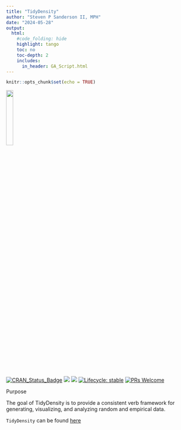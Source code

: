 ```yaml
---
title: "TidyDensity"
author: "Steven P Sanderson II, MPH"
date: "2024-05-28"
output:
  html:
    #code_folding: hide
    highlight: tango
    toc: no
    toc-depth: 2
    includes:
      in_header: GA_Script.html
---
```


```r
knitr::opts_chunk$set(echo = TRUE)
```

<img src="logos/tidy_density_logo.png" width="19.6%" align="center"/>

<!-- badges: start -->

[![CRAN_Status_Badge](http://www.r-pkg.org/badges/version/TidyDensity)](https://cran.r-project.org/package=TidyDensity) ![](https://cranlogs.r-pkg.org/badges/TidyDensity) ![](https://cranlogs.r-pkg.org/badges/grand-total/TidyDensity) [![Lifecycle: stable](https://img.shields.io/badge/lifecycle-stable-brightgreen.svg)](https://lifecycle.r-lib.org/articles/stages.html##stable) [![PRs Welcome](https://img.shields.io/badge/PRs-welcome-brightgreen.svg?style=flat-square)](https://makeapullrequest.com)

<!-- badges: end -->

Purpose

The goal of TidyDensity is to provide a consistent verb framework for generating, visualizing, and analyzing random and empirical data.

`TidyDensity` can be found [here](https://www.spsanderson.com/TidyDensity)
